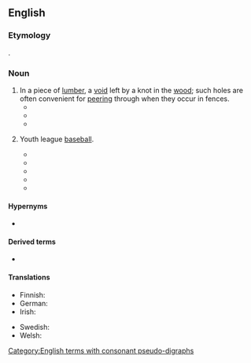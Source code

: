 ==English==

===Etymology===
{{compound|en|knot|hole}}.

===Noun===
{{en-noun}}

# In a piece of [[lumber]], a [[void]] left by a knot in the [[wood]]; such holes are often convenient for [[peering]] through when they occur in fences.
#* {{quote-book|en|year=1893|first=Ambrose|last=Bierce|authorlink=Ambrose Bierce|title=Can Such Things Be|url=https://web.archive.org/web/20140811201712/http://etext.virginia.edu/etcbin/ot2www-pubeng?specfile=%2Ftexts%2Fenglish%2Fmodeng%2Fpublicsearch%2Fmodengpub.o2w|passage=Looking in the same direction, I saw that the '''knothole''' in the wall had indeed become a human eye -- a full, black eye, that glared into my own with an entire lack of expression more awful than the most devilish glitter.}}
#* {{quote-book|en|year=1915|first=Zane|last=Grey|authorlink=Zane Grey|title=The Redheaded Outfield|url=https://web.archive.org/web/20140811201712/http://etext.virginia.edu/etcbin/ot2www-pubeng?specfile=%2Ftexts%2Fenglish%2Fmodeng%2Fpublicsearch%2Fmodengpub.o2w|passage=Red Gilbat was nutty....When the gong rang at the ball grounds there were ten chances to one that Red would not be present. He had been discovered with small boys peeping through '''knotholes''' at the vacant left field he was supposed to inhabit during play.}}
#* {{quote-journal|en|year=1987|title=The Life and Times of the Old Cincinnati Ballparks|first=Richard|last=Miller|first2=Gregory L.|last2=Rhodes|journal=Queen City Heritage|publisher=Cincinnati Historical Society|volume=45|issue=2|pages=25–41|url=http://library.cincymuseum.org/journals/files/qch/v46/n2/qch-v46-n2-lif-025.pdf|passage=These city-owned parks, regal concrete crowns with acres of parking lots and nary a '''knothole''' to peek through, are a definite swing away from the democratic character of the earlier ballparks.}}
# {{lb|en|Cincinnati|sports|attributive}} Youth league [[baseball]].
#* {{quote-book|en|year=1976|first=Pete|last=Rose|authorlink=Pete Rose|coauthors=Bob Hertzel|title=Pete Rose's winning baseball|publisher=H. Regnery Co.|page=10|url=//books.google.com/books?id=VMhtAAAAMAAJ|via=Google Books|quotee=Pete Rose|passage=But he was worried that a coach of a '''knothole''' team might not like the idea and not let me switch-hit. So, my dad went to the coach.}}
#* {{quote-journal|en|year=1993|month=March|first=Michael|last=Graham|title=Mr. Portman Goes to Washington|journal=[[w:Cincinnati (magazine)|Cincinnati]]|page=32|url=//books.google.com/books?id=EB8DAAAAMBAJ&pg=PA32|via=Google Books|quotee=[[w:Rob Portman|Rob Portman]]|passage=I was a [[Cub Scout]]. I went to church with my family, and taught [[Sunday school]] when I was in my teens. I played '''knothole''' baseball and rooted for the [[w:Cincinnati Reds|Reds]].}}
#* {{quote-journal|en|year=1998|month=September|first=Lonnie|last=Wheeler|title=The river runs through it|journal=Cincinnati|page=151|url=//books.google.com/books?id=hOsCAAAAMBAJ&pg=PA151|via=Google Books|passage=Poetically enough, the [[w:New Richmond, Ohio|New Richmond]] '''knothole''' field is situated right next to the low, open land between the old and new highway.}}
#* {{quote-book|en|year=2009|first=Robin|last=Caraway|chapter=Bellevue Vets|editors=Paul A. Tenkotte, James C. Claypool|title=The Encyclopedia of Northern Kentucky|location=Lexington, Kentucky|publisher=University Press of Kentucky|page=79|isbn=978-0-8131-2565-7|url=https://issuu.com/cincinnati/docs/nky-b/30|via=Issuu|passage=In 1955 members organized their first baseball league; [[softball]] and '''knothole''' baseball were added later.}}
#* {{quote-book|en|passage=This collector explained how as a young boy he dove for the balls when thrown into the stands at the '''knothole''' section.}}

====Hypernyms====
* {{sense|youth league baseball}} {{l|en|peewee}}

====Derived terms====
* {{l|en|knothole section}}

====Translations====
{{trans-top|void left by a knot in the wood}}
* Finnish: {{t|fi|oksanreikä}}
* German: {{t+|de|Astloch|n}}
* Irish: {{t|ga|poll cranra|m}}
{{trans-mid}}
* Swedish: {{t|sv|kvisthål|n}}
* Welsh: {{t|cy|twll cainc|m}}
{{trans-bottom}}

[[Category:English terms with consonant pseudo-digraphs]]